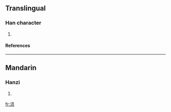 {{see|溳}}

==Translingual==
===Han character===
{{Han char|rn=85|rad=水|as=07|sn=10|four=|canj=水口月人 (ERBO)}}
# {{defn|Han|sort=水07}}
====References====
{{Han ref|kx=0627.311|hdz=31624.080|uh=6DA2|ud=28066}}

----
==Mandarin==
===Hanzi===
{{cmn-hanzi|pin=[[yún]] ([[yun2]]), [[zhàng]] ([[zhang4]])|wg=yün<sup>2</sup>, chang<sup>4</sup>}}
# {{defn|Mandarin}}

[[fr:涢]]